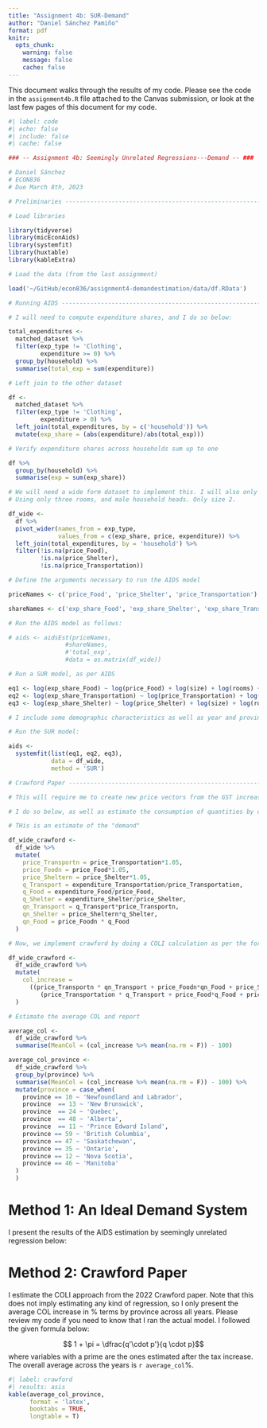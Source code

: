 ```yaml
---
title: "Assignment 4b: SUR-Demand"
author: "Daniel Sánchez Pamiño"
format: pdf
knitr:
  opts_chunk:
    warning: false
    message: false
    cache: false
---
```


This document walks through the results of my code. Please see the code in the `assignment4b.R` file attached to the Canvas submission, or look at the last few pages of this document for my code. 

```r
#| label: code
#| echo: false
#| include: false
#| cache: false

### -- Assignment 4b: Seemingly Unrelated Regressions---Demand -- ###

# Daniel Sánchez
# ECON836
# Due March 8th, 2023

# Preliminaries -------------------------------------------------------------------------------------------

# Load libraries

library(tidyverse)
library(micEconAids)
library(systemfit)
library(huxtable)
library(kableExtra)

# Load the data (from the last assignment)

load('~/GitHub/econ836/assignment4-demandestimation/data/df.RData')

# Running AIDS --------------------------------------------------------------------------------------------

# I will need to compute expenditure shares, and I do so below:

total_expenditures <-
  matched_dataset %>% 
  filter(exp_type != 'Clothing',
         expenditure >= 0) %>% 
  group_by(household) %>% 
  summarise(total_exp = sum(expenditure))

# Left join to the other dataset

df <- 
  matched_dataset %>%
  filter(exp_type != 'Clothing',
         expenditure > 0) %>% 
  left_join(total_expenditures, by = c('household')) %>% 
  mutate(exp_share = (abs(expenditure)/abs(total_exp)))

# Verify expenditure shares across households sum up to one

df %>% 
  group_by(household) %>% 
  summarise(exp = sum(exp_share))

# We will need a wide form dataset to implement this. I will also only deal with prime-aged households (the household head)
# Using only three rooms, and male household heads. Only size 2.

df_wide <-
  df %>%
  pivot_wider(names_from = exp_type,
              values_from = c(exp_share, price, expenditure)) %>% 
  left_join(total_expenditures, by = 'household') %>% 
  filter(!is.na(price_Food),
         !is.na(price_Shelter),
         !is.na(price_Transportation))

# Define the arguments necessary to run the AIDS model

priceNames <- c('price_Food', 'price_Shelter', 'price_Transportation')

shareNames <- c('exp_share_Food', 'exp_share_Shelter', 'exp_share_Transportation')

# Run the AIDS model as follows:

# aids <- aidsEst(priceNames,
                #shareNames,
                #'total_exp',
                #data = as.matrix(df_wide))

# Run a SUR model, as per AIDS

eq1 <- log(exp_share_Food) ~ log(price_Food) + log(size) + log(rooms) + as.factor(year) + as.factor(province)
eq2 <- log(exp_share_Transportation) ~ log(price_Transportation) + log(size) + log(rooms) + as.factor(year) + as.factor(province)
eq3 <- log(exp_share_Shelter) ~ log(price_Shelter) + log(size) + log(rooms) + as.factor(year) + as.factor(province)

# I include some demographic characteristics as well as year and province fixed effects

# Run the SUR model:

aids <-
  systemfit(list(eq1, eq2, eq3),
            data = df_wide,
            method = 'SUR')

# Crawford Paper ------------------------------------------------------------------------------------------

# This will require me to create new price vectors from the GST increase

# I do so below, as well as estimate the consumption of quantities by dividing by price

# THis is an estimate of the "demand"

df_wide_crawford <-
  df_wide %>% 
  mutate(
    price_Transportn = price_Transportation*1.05,
    price_Foodn = price_Food*1.05,
    price_Sheltern = price_Shelter*1.05,
    q_Transport = expenditure_Transportation/price_Transportation,
    q_Food = expenditure_Food/price_Food,
    q_Shelter = expenditure_Shelter/price_Shelter,
    qn_Transport = q_Transport*price_Transportn,
    qn_Shelter = price_Sheltern*q_Shelter,
    qn_Food = price_Foodn * q_Food
  )

# Now, we implement crawford by doing a COLI calculation as per the formula

df_wide_crawford <-
  df_wide_crawford %>%
  mutate(
    col_increase = 
      ((price_Transportn * qn_Transport + price_Foodn*qn_Food + price_Sheltern*qn_Shelter)/
         (price_Transportation * q_Transport + price_Food*q_Food + price_Shelter*q_Shelter))
  )

# Estimate the average COL and report

average_col <-
  df_wide_crawford %>% 
  summarise(MeanCol = (col_increase %>% mean(na.rm = F)) - 100)

average_col_province <-
  df_wide_crawford %>% 
  group_by(province) %>% 
  summarise(MeanCol = (col_increase %>% mean(na.rm = F)) - 100) %>% 
  mutate(province = case_when(
    province == 10 ~ 'Newfoundland and Labrador',
    province  == 13 ~ 'New Brunswick',
    province  == 24 ~ 'Quebec',
    province  == 48 ~ 'Alberta',
    province  == 11 ~ 'Prince Edward Island',
    province == 59 ~ 'British Columbia',
    province == 47 ~ 'Saskatchewan',
    province == 35 ~ 'Ontario',
    province == 12 ~ 'Nova Scotia',
    province == 46 ~ 'Manitoba'
  )
  )
```

# Method 1: An Ideal Demand System

I present the results of the AIDS estimation by seemingly unrelated regression below:

# Method 2: Crawford Paper

I estimate the COLI approach from the 2022 Crawford paper. Note that this does not imply estimating any kind of regression, so I only present the average COL increase in % terms by province across all years. Please review my code if you need to know that I ran the actual model. I followed the given formula below:

$$ 1 + \pi = \dfrac{q'\cdot p'}{q \cdot p}$$
where variables with a prime are the ones estimated after the tax increase. The overall average across the years is `r average_col`%. 

```r
#| label: crawford
#| results: asis
kable(average_col_province,
      format = 'latex',
      booktabs = TRUE,
      longtable = T)
```

